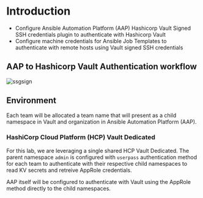 # Introduction
* Configure Ansible Automation Platform (AAP) Hashicorp Vault Signed SSH credentials plugin to authenticate with Hashicorp Vault
* Configure machine credentials for Ansible Job Templates to authenticate with remote hosts using Vault signed SSH credentials

## AAP to Hashicorp Vault Authentication workflow

![ssgsign](https://dl.dropboxusercontent.com/scl/fi/uyguzfrpe39dbs7dqrphi/sshsign.jpg?rlkey=d558yq12hj8bkx33utvz8xkf0&st=pdzreprx&dl=0)

## Environment

Each team will be allocated a team name that will present as a child namespace in Vault and organization in Ansible Automation Platform (AAP).

### HashiCorp Cloud Platform (HCP) Vault Dedicated
For this lab, we are leveraging a single shared HCP Vault Dedicated. The parent namespace `admin` is configured with `userpass` authentication method for each team to authenticate with their respective child namespaces to read KV secrets and retreive AppRole credentials.

AAP itself will be configured to authenticate with Vault using the AppRole method directly to the child namespaces.